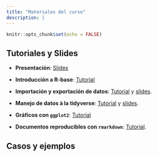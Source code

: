 ```yaml
---
title: "Materiales del curso"
description: |
---
```


```r
knitr::opts_chunk$set(echo = FALSE)
```

## Tutoriales y Slides

- **Presentación**: [Slides]()

- **Introducción a R-base**: [Tutorial]()

- **Importación y exportación de datos**: [Tutorial]() y [slides]().

- **Manejo de datos à la tidyverse**: [Tutorial]() y [slides]().

- **Gráficos con `ggplot2`**: [Tutorial]()

- **Documentos reproducibles con `rmarkdown`**: [Tutorial](). 


## Casos y ejemplos